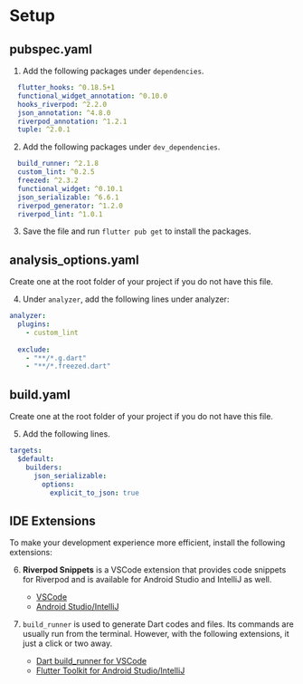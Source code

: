 <!-- <Image
  src="/assets/symbol.png"
  alt="shaunwu.dev"
  height="100"
/>

**<center><font size="4">Discover key insights and "how-to" guides on using Riverpod and a suite of packages together to increase your Flutter development efficiency.</font></center>**

![Components](/assets/components-row.png)

### Requirements
A basic understanding of Flutter and the packages covered is required to make the most of the content on this website. You're encouraged to also refer to all official documentations for a more comprehensive understanding.

### About the Author
Shaun Wu is a bilingual Singapore-based Flutter Developer. Projects he has previously worked/is currently working on include B2B Marketplace, Healthcare Management System, Sales Management Platform, etc. He is also a mentor to a few developers who just started with Flutter.

<Info>shaunwu.dev is a supplementary resource guide for Flutter developers to learn more about Riverpod and a suite of recommend go-together-with packages. The author's perspectives and opinions expressed on this website are based on personal experience and technical knowledge.</Info>

<center><font size = "2">Copyright &copy; 2023 by Shaun Wu. All Rights Reserved.</font></center> -->

# Setup

## pubspec.yaml

1. Add the following packages under `dependencies`.

```yaml
  flutter_hooks: ^0.18.5+1
  functional_widget_annotation: ^0.10.0
  hooks_riverpod: ^2.2.0
  json_annotation: ^4.8.0
  riverpod_annotation: ^1.2.1
  tuple: ^2.0.1
```

2. Add the following packages under `dev_dependencies`.

```yaml
  build_runner: ^2.1.8
  custom_lint: ^0.2.5
  freezed: ^2.3.2
  functional_widget: ^0.10.1
  json_serializable: ^6.6.1
  riverpod_generator: ^1.2.0
  riverpod_lint: ^1.0.1
```

3. Save the file and run `flutter pub get` to install the packages.

## analysis_options.yaml

<Info>Create one at the root folder of your project if you do not have this file.</Info>

4. Under `analyzer`, add the following lines under analyzer:

```yaml
analyzer:
  plugins:
    - custom_lint
    
  exclude:
    - "**/*.g.dart"
    - "**/*.freezed.dart"
```

## build.yaml

<Info>Create one at the root folder of your project if you do not have this file.</Info>

5. Add the following lines.
```yaml
targets:
  $default:
    builders:
      json_serializable:
        options:
          explicit_to_json: true
```

## IDE Extensions

To make your development experience more efficient, install the following extensions:

6. **Riverpod Snippets** is a VSCode extension that provides code snippets for Riverpod and is available for Android Studio and IntelliJ as well. 
    - [VSCode](https://marketplace.visualstudio.com/items?itemName=robert-brunhage.flutter-riverpod-snippets)
    - [Android Studio/IntelliJ](https://plugins.jetbrains.com/plugin/14641-flutter-riverpod-snippets)

7. `build_runner` is used to generate Dart codes and files. Its commands are usually run from the terminal. However, with the following extensions, it just a click or two away. 
    - [Dart build_runner for VSCode](https://marketplace.visualstudio.com/items?itemName=Kaiqun.build-runner)
    - [Flutter Toolkit for Android Studio/IntelliJ](https://plugins.jetbrains.com/plugin/14442-flutter-toolkit)
